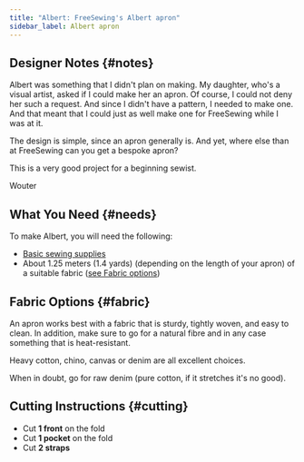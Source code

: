 ```yaml
---
title: "Albert: FreeSewing's Albert apron"
sidebar_label: Albert apron
---
```


<DesignInfo design="albert" docs />

## Designer Notes {#notes}

Albert was something that I didn't plan on making. My daughter, who's a visual
artist, asked if I could make her an apron. Of course, I could not deny her
such a request. And since I didn't have a pattern, I needed to make one. And
that meant that I could just as well make one for FreeSewing while I was at it.

The design is simple, since an apron generally is. And yet, where else than at
FreeSewing can you get a bespoke apron?

This is a very good project for a beginning sewist.

Wouter

## What You Need {#needs}

To make Albert, you will need the following:

- [Basic sewing supplies](/docs/sewing/basic-sewing-supplies)
- About 1.25 meters (1.4 yards) (depending on the length of your apron) of a
  suitable fabric ([see Fabric options](#fabric))

## Fabric Options {#fabric}

An apron works best with a fabric that is sturdy, tightly woven, and easy to clean.
In addition, make sure to go for a natural fibre and in any case something that is
heat-resistant.

Heavy cotton, chino, canvas or denim are all excellent choices.

When in doubt, go for raw denim (pure cotton, if it stretches it's no good).

## Cutting Instructions {#cutting}

- Cut **1 front** on the fold
- Cut **1 pocket** on the fold
- Cut **2 straps**
